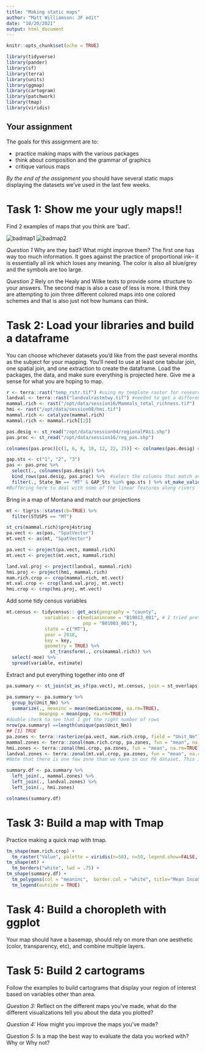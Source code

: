 ```yaml
---
title: "Making static maps"
author: "Matt Williamson: JF edit"
date: "10/20/2021"
output: html_document
---
```


```r
knitr::opts_chunk$set(echo = TRUE)

library(tidyverse)
library(pander)
library(sf)
library(terra)
library(units)
library(ggmap)
library(cartogram)
library(patchwork)
library(tmap)
library(viridis)

```


## Your assignment

The goals for this assignment are to:

- practice making maps with the various packages
- think about composition and the grammar of graphics
- critique various maps

_By the end of the assignment_ you should have several static maps displaying the datasets we've used in the last few weeks.

# Task 1: Show me your ugly maps!!
Find 2 examples of maps that you think are 'bad'. 

![badmap1](badmap2.png)
![badmap2](badmap1.jpg)

_Question 1_ Why are they bad? What might improve them? 
The first one has way too much information. It goes against the practice of proportional ink-- it is essentially all ink which loses any meaning. The color is also all blue/grey and the symbols are too large. 

_Question 2_ Rely on the Healy and Wilke texts to provide some structure to your answers.
The second map is also a case of less is more. I think they are attempting to join three different colored maps into one colored schemes and that is also just not how humans can think.

# Task 2: Load your libraries and build a dataframe
You can choose whichever datasets you'd like from the past several months as the subject for your mapping. You'll need to use at least one tabular join, one spatial join, and one extraction to create the dataframe. Load the packages, the data, and make sure everything is projected here. Give me a sense for what you are hoping to map.

```r
r <- terra::rast("temp_rstr.tif") #using my template raster for research -- lol jk this is causing all sorts of issues
landval <- terra::rast("landvalrastmtwy.tif") #needed to get a different state and I had to crop the file from the boston lab to mt 
mammal.rich <- rast("/opt/data/session16/Mammals_total_richness.tif")
hmi <- rast("/opt/data/session08/hmi.tif")
mammal.rich <- catalyze(mammal.rich)
mammal.rich <- mammal.rich[[2]]

pas.desig <- st_read("/opt/data/session04/regionalPAs1.shp")
pas.proc <- st_read("/opt/data/session16/reg_pas.shp")

colnames(pas.proc)[c(1, 6, 8, 10, 12, 22, 25)] <- colnames(pas.desig) #find the columnames in the proc dataset and replace them with the almost matching names from the des.

gap.sts <- c("1", "2", "3") 
pas <- pas.proc %>% 
  select(., colnames(pas.desig)) %>% 
  bind_rows(pas.desig, pas.proc) %>%  #select the columns that match and then combine
  filter(., State_Nm == "MT" & GAP_Sts %in% gap.sts ) %>% st_make_valid() %>% st_buffer(., 10000)
#Buffering here to deal with some of the linear features along rivers

```

Bring in a map of Montana and match our projections
```r
mt <- tigris::states(cb=TRUE) %>% 
  filter(STUSPS == "MT") 

st_crs(mammal.rich)$proj4string
pa.vect <- as(pas, "SpatVector")
mt.vect <- as(mt, "SpatVector")

pa.vect <- project(pa.vect, mammal.rich)
mt.vect <- project(mt.vect, mammal.rich)

land.val.proj <- project(landval, mammal.rich)
hmi.proj <- project(hmi, mammal.rich)
mam.rich.crop <- crop(mammal.rich, mt.vect)
mt.val.crop <- crop(land.val.proj, mt.vect)
hmi.crop <- crop(hmi.proj, mt.vect)
```

Add some tidy census variables
```r
mt.census <- tidycensus:: get_acs(geography = "county", 
              variables = c(medianincome = "B19013_001", # I tried pretty hard to get this to be % poverty but kept getting errors :(
                            pop = "B01003_001"),
              state = c("MT"), 
              year = 2018,
              key = key,
              geometry = TRUE) %>% 
                st_transform(., crs(mammal.rich)) %>% 
  select(-moe) %>% 
  spread(variable, estimate)
```

Extract and put everything together into one df
```r
pa.summary <- st_join(st_as_sf(pa.vect), mt.census, join = st_overlaps)

pa.summary <- pa.summary %>% 
  group_by(Unit_Nm) %>% 
  summarize(., meaninc = mean(medianincome, na.rm=TRUE),
            meanpop = mean(pop, na.rm=TRUE))
#double check to see that I got the right number of rows
nrow(pa.summary) ==length(unique(pas$Unit_Nm))
## [1] TRUE
pa.zones <- terra::rasterize(pa.vect, mam.rich.crop, field = "Unit_Nm")
mammal.zones <- terra::zonal(mam.rich.crop, pa.zones, fun = "mean", na.rm=TRUE)
hmi.zones <- terra::zonal(hmi.crop, pa.zones, fun = "mean", na.rm=TRUE)
landval.zones <- terra::zonal(mt.val.crop, pa.zones, fun = "mean", na.rm=TRUE)
#Note that there is one few zone than we have in our PA dataset. This is because we have an overlapping jurisdicition; we'll ingnore that now but it's a common problement with using the PADUS

summary.df <- pa.summary %>% 
  left_join(., mammal.zones) %>% 
  left_join(., landval.zones) %>% 
  left_join(., hmi.zones)

colnames(summary.df)
```



# Task 3: Build a map with Tmap
Practice making a quick map with tmap. 

```r
tm_shape(mam.rich.crop) +
  tm_raster("Value", palette = viridis(n=50), n=50, legend.show=FALSE, legend.hist = TRUE, legend.hist.title = "Species Richness") +
tm_shape(mt) +
  tm_borders("white", lwd = .75) +
tm_shape(summary.df) +
  tm_polygons(col = "meaninc",  border.col = "white", title="Mean Income") + 
  tm_legend(outside = TRUE)

```


# Task 4: Build a choropleth with ggplot
Your map should have a basemap, should rely on more than one aesthetic (color, transparency, etc), and combine multiple layers.



# Task 5: Build 2 cartograms
Follow the examples to build cartograms that display your region of interest based on variables other than area.

_Question 3:_ Reflect on the different maps you've made, what do the different visualizations tell you about the data you plotted?

_Question 4:_ How might you improve the maps you've made?

_Question 5:_ Is a map the best way to evaluate the data you worked with? Why or Why not?



